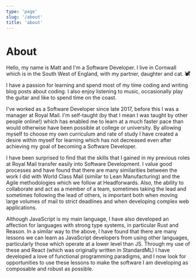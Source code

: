 ```yaml
---
type: 'page'
slug: '/about'
title: 'about'
---
```


# About

Hello, my name is Matt and I'm a Software Developer. I live in Cornwall which is in the South West of England, with my partner, daughter and cat. <svg stroke="currentColor" fill="currentColor" stroke-width="0" viewBox="0 0 512 512" height="1em" width="1em" xmlns="http://www.w3.org/2000/svg"><path d="M290.59 192c-20.18 0-106.82 1.98-162.59 85.95V192c0-52.94-43.06-96-96-96-17.67 0-32 14.33-32 32s14.33 32 32 32c17.64 0 32 14.36 32 32v256c0 35.3 28.7 64 64 64h176c8.84 0 16-7.16 16-16v-16c0-17.67-14.33-32-32-32h-32l128-96v144c0 8.84 7.16 16 16 16h32c8.84 0 16-7.16 16-16V289.86c-10.29 2.67-20.89 4.54-32 4.54-61.81 0-113.52-44.05-125.41-102.4zM448 96h-64l-64-64v134.4c0 53.02 42.98 96 96 96s96-42.98 96-96V32l-64 64zm-72 80c-8.84 0-16-7.16-16-16s7.16-16 16-16 16 7.16 16 16-7.16 16-16 16zm80 0c-8.84 0-16-7.16-16-16s7.16-16 16-16 16 7.16 16 16-7.16 16-16 16z"></path></svg>

I have a passion for learning and spend most of my time coding and writing blog posts about coding. I also enjoy listening to music, occasionally play the guitar and like to spend time on the coast.

I've worked as a Software Developer since late 2017, before this I was a manager at Royal Mail. I'm self-taught (by that I mean I was taught by other people online!) which has enabled me to learn at a much faster pace than would otherwise have been possible at college or university. By allowing myself to choose my own curriculum and rate of study I have created a desire within myself for learning which has not decreased even after achieving my goal of becoming a Software Developer.

I have been surprised to find that the skills that I gained in my previous roles at Royal Mail transfer easily into Software Development. I value good processes and have found that there are many similarities between the work I did with World Class Mail (similar to Lean Manufacturing) and the Agile methodologies which we follow at Headforwards. Also, the ability to collaborate and act as a member of a team, sometimes taking the lead and sometimes following the lead of others, is important both when moving large volumes of mail to strict deadlines and when developing complex web applications.

Although JavaScript is my main language, I have also developed an affection for languages with strong type systems, in particular Rust and Reason. In a similar way to the above, I have found that there are many lessons we can learn as JavaScript developers from using other languages, particularly those which operate at a lower level than JS. Through my use of these and React (which was originally written in StandardML) I have developed a love of functional programming paradigms, and I now look for opportunities to use these lessons to make the software I am developing as composable and robust as possible.
